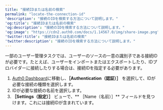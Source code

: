 ```yaml
---
title: "接続IDまたは名前の検索"
permalink: "locate-the-connection-id"
'description': "接続のIDを検索する方法について説明します。"
'og:title': "接続IDまたは名前の検索"
'og:description': "接続のIDを検索する方法について説明します。"
'og:image': "https://cdn2.auth0.com/docs/1.14567.0/img/share-image.png"
'twitter:title': "接続IDまたは名前の検索"
'twitter:description': "接続のIDを検索する方法について説明します。"
---
```


一部のユーザー管理タスクでは、ユーザーのソースの一意の識別子である接続IDが必要です。たとえば、ユーザーをインポートまたはエクスポートしたり、IDプロバイダーに接続したりする場合は、接続IDを指定する必要があります。

1. [Auth0 Dashboard](https://manage.auth0.com/#/)に移動し、**［Authentication（認証）］** を選択して、IDが必要な接続の種類を選択します。
2. IDが必要な接続の名前を選択します。
3. **［Settings（設定）］** ビューで、** ［Name（名前）］** フィールドを見つけます。これには接続IDが含まれています。
